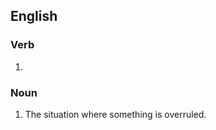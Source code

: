 ==English==

===Verb===
{{head|en|present participle}}

# {{present participle of|overrule|lang=en|nocat=1}}

===Noun===
{{en-noun}}

# The situation where something is overruled.
